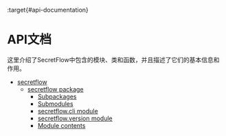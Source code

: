 :target{#api-documentation}

# <Target id="api" />API文档

这里介绍了SecretFlow中包含的模块、类和函数，并且描述了它们的基本信息和作用。

<TableOfContents>


  - [secretflow](../source/modules.mdx)
    - [secretflow package](../source/secretflow.mdx)
      - [Subpackages](../source/secretflow.mdx#subpackages)
      - [Submodules](../source/secretflow.mdx#submodules)
      - [secretflow.cli module](../source/secretflow.mdx#module-secretflow.cli)
      - [secretflow.version module](../source/secretflow.mdx#module-secretflow.version)
      - [Module contents](../source/secretflow.mdx#module-secretflow)
</TableOfContents>

